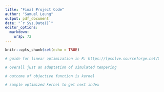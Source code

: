 ```yaml
---
title: "Final Project Code"
author: "Samuel Leung"
output: pdf_document
date: "`r Sys.Date()`"
editor_options: 
  markdown: 
    wrap: 72
---
```


```r
knitr::opts_chunk$set(echo = TRUE)
```

```r
# guide for linear optimization in R: https://lpsolve.sourceforge.net/5.5/R.htm

# overall just an adaptation of simulated tempering

# outcome of objective function is kernel

# sample optimized kernel to get next index
```


